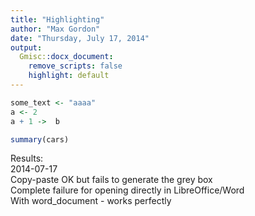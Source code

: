 ```yaml
---
title: "Highlighting"
author: "Max Gordon"
date: "Thursday, July 17, 2014"
output: 
  Gmisc::docx_document:
    remove_scripts: false
    highlight: default
---
```



```r
some_text <- "aaaa"
a <- 2
a + 1 ->  b

summary(cars)
```


Results:  
2014-07-17  
Copy-paste OK but fails to generate the grey box  
Complete failure for opening directly in LibreOffice/Word  
With word_document - works perfectly  